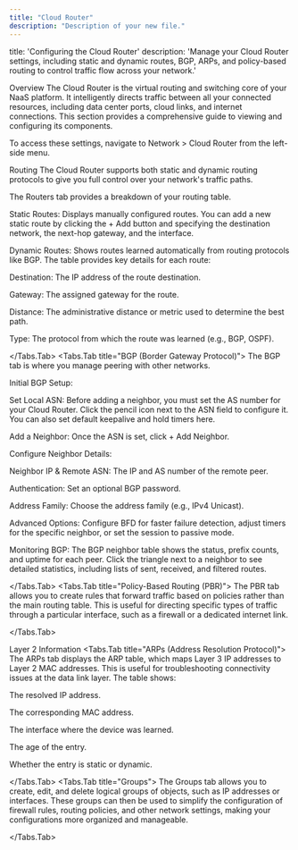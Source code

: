 ```yaml
---
title: "Cloud Router"
description: "Description of your new file."
---
```


title: 'Configuring the Cloud Router' description: 'Manage your Cloud Router settings, including static and dynamic routes, BGP, ARPs, and policy-based routing to control traffic flow across your network.'

Overview
The Cloud Router is the virtual routing and switching core of your NaaS platform. It intelligently directs traffic between all your connected resources, including data center ports, cloud links, and internet connections. This section provides a comprehensive guide to viewing and configuring its components.

To access these settings, navigate to Network > Cloud Router from the left-side menu.

Routing
The Cloud Router supports both static and dynamic routing protocols to give you full control over your network's traffic paths.

<Tabs>
<Tabs.Tab title="Static and Dynamic Routes">
The Routers tab provides a breakdown of your routing table.

Static Routes: Displays manually configured routes. You can add a new static route by clicking the + Add button and specifying the destination network, the next-hop gateway, and the interface.

Dynamic Routes: Shows routes learned automatically from routing protocols like BGP. The table provides key details for each route:

Destination: The IP address of the route destination.

Gateway: The assigned gateway for the route.

Distance: The administrative distance or metric used to determine the best path.

Type: The protocol from which the route was learned (e.g., BGP, OSPF).

</Tabs.Tab>
<Tabs.Tab title="BGP (Border Gateway Protocol)">
The BGP tab is where you manage peering with other networks.

Initial BGP Setup:

Set Local ASN: Before adding a neighbor, you must set the AS number for your Cloud Router. Click the pencil icon next to the ASN field to configure it. You can also set default keepalive and hold timers here.

Add a Neighbor: Once the ASN is set, click + Add Neighbor.

Configure Neighbor Details:

Neighbor IP & Remote ASN: The IP and AS number of the remote peer.

Authentication: Set an optional BGP password.

Address Family: Choose the address family (e.g., IPv4 Unicast).

Advanced Options: Configure BFD for faster failure detection, adjust timers for the specific neighbor, or set the session to passive mode.

Monitoring BGP:
The BGP neighbor table shows the status, prefix counts, and uptime for each peer. Click the triangle next to a neighbor to see detailed statistics, including lists of sent, received, and filtered routes.

</Tabs.Tab>
<Tabs.Tab title="Policy-Based Routing (PBR)">
The PBR tab allows you to create rules that forward traffic based on policies rather than the main routing table. This is useful for directing specific types of traffic through a particular interface, such as a firewall or a dedicated internet link.

</Tabs.Tab>
</Tabs>

Layer 2 Information
<Tabs>
<Tabs.Tab title="ARPs (Address Resolution Protocol)">
The ARPs tab displays the ARP table, which maps Layer 3 IP addresses to Layer 2 MAC addresses. This is useful for troubleshooting connectivity issues at the data link layer. The table shows:

The resolved IP address.

The corresponding MAC address.

The interface where the device was learned.

The age of the entry.

Whether the entry is static or dynamic.

</Tabs.Tab>
<Tabs.Tab title="Groups">
The Groups tab allows you to create, edit, and delete logical groups of objects, such as IP addresses or interfaces. These groups can then be used to simplify the configuration of firewall rules, routing policies, and other network settings, making your configurations more organized and manageable.

</Tabs.Tab>
</Tabs>